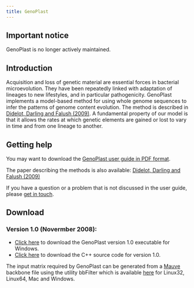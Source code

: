 ```yaml
---
title: GenoPlast
---
```


## Important notice

GenoPlast is no longer actively maintained. 

## Introduction

Acquisition and loss of genetic material are essential forces in bacterial microevolution. They have been repeatedly linked with adaptation of lineages to new lifestyles, and in particular pathogenicity. GenoPlast implements a model-based method for using whole genome sequences to infer the patterns of genome content evolution. The method is described in <a href="http://genome.cshlp.org/content/early/2008/11/17/gr.082263.108.abstract">Didelot, Darling and Falush (2009)</a>. A fundamental property of our model is that it allows the rates at which genetic elements are gained or lost to vary in time and from one lineage to another.

## Getting help

You may want to download the <a href="http://www.stats.ox.ac.uk/~didelot/files/genoplast-userguide.pdf">GenoPlast user guide in PDF format</a>.

The paper describing the methods is also available: <a href="http://genome.cshlp.org/content/early/2008/11/17/gr.082263.108.abstract">Didelot, Darling and Falush (2009)</a> 

If you have a question or a problem that is not discussed in the user guide, please <a href="contact.htm">get in touch</a>.

## Download

### Version 1.0 (Novermber 2008): 

* <a href="http://www.stats.ox.ac.uk/~didelot/files/genoplastwin.zip">Click here</a> to download the GenoPlast version 1.0 executable for Windows.
* <a href="http://www.stats.ox.ac.uk/~didelot/files/genoplastsrc.zip">Click here</a> to download the C++ source code for version 1.0.

The input matrix required by GenoPlast can be generated from a <a href="http://darlinglab.org/mauve/mauve.html">Mauve</a> backbone file using the utility bbFilter which is available <a href="http://darlinglab.org/mauve/snapshots/">here</a> for Linux32, Linux64, Mac and Windows.
